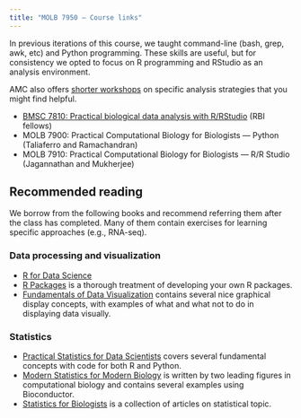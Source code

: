```yaml
---
title: "MOLB 7950 — Course links"
---
```


In previous iterations of this course, we taught command-line (bash,
grep, awk, etc) and Python programming. These skills are 
useful, but for consistency we opted to focus on R programming and
RStudio as an analysis environment.

AMC also offers [shorter workshops](https://medschool.cuanschutz.edu/rbi/training-and-education/graduate-courses) on specific analysis strategies that
you might find helpful.

- [BMSC 7810: Practical biological data analysis with R/RStudio](https://rnabioco.github.io/bmsc-7810-pbda/) (RBI fellows)
- MOLB 7900: Practical Computational Biology for Biologists — Python (Taliaferro and Ramachandran)
- MOLB 7910: Practical Computational Biology for Biologists — R/R Studio (Jagannathan and Mukherjee)

## Recommended reading

We borrow from the following books and recommend referring them after the class
has completed. Many of them contain exercises for learning specific approaches (e.g., RNA-seq). 

### Data processing and visualization

- [R for Data Science](https://r4ds.had.co.nz/)
- [R Packages](https://r-pkgs.org/) is a thorough treatment of developing your own R packages.
- [Fundamentals of Data
  Visualization](https://serialmentor.com/dataviz/) contains several nice graphical display concepts, with 
  examples of what and what not to do in displaying data visually.

### Statistics

- [Practical Statistics for Data Scientists](https://github.com/gedeck/practical-statistics-for-data-scientists) covers several fundamental concepts with code for both R and Python.
- [Modern Statistics for Modern
  Biology](http://web.stanford.edu/class/bios221/book/) is written by two leading figures in computational biology and contains several examples using Bioconductor.
- [Statistics for
  Biologists](https://www.nature.com/collections/qghhqm) is a collection of articles on statistical topic. 
